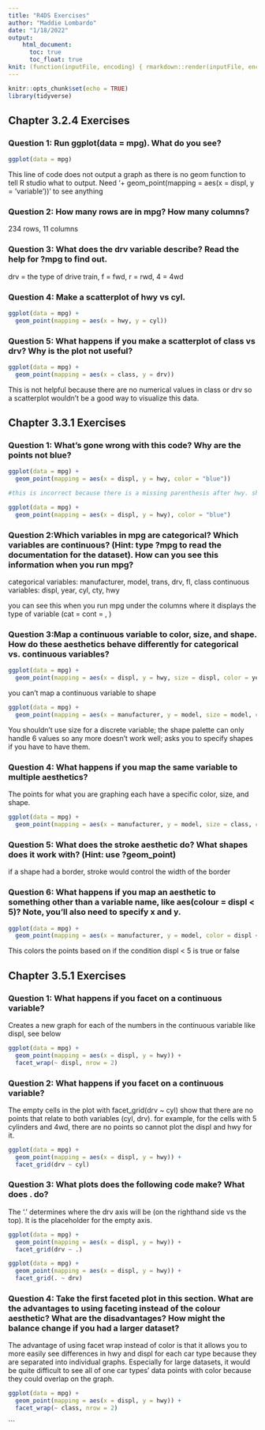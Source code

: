 ```yaml
---
title: "R4DS Exercises"
author: "Maddie Lombardo"
date: "1/18/2022"
output: 
    html_document:
      toc: true
      toc_float: true
knit: (function(inputFile, encoding) { rmarkdown::render(inputFile, encoding = encoding, output_file = file.path(dirname(inputFile), 'docs/index.html')) })
---
```


```r
knitr::opts_chunk$set(echo = TRUE)
library(tidyverse)
```

## Chapter 3.2.4 Exercises

### Question 1: Run ggplot(data = mpg). What do you see?
```r
ggplot(data = mpg) 
```

This line of code does not output a graph as there is no geom function to tell R studio what to output. Need '+ geom_point(mapping = aes(x = displ, y = 'variable'))' to see anything

### Question 2: How many rows are in mpg? How many columns?
234 rows, 11 columns

### Question 3: What does the drv variable describe? Read the help for ?mpg to find out.
drv = the type of drive train, f = fwd, r = rwd, 4 = 4wd

### Question 4: Make a scatterplot of hwy vs cyl.
```r
ggplot(data = mpg) +
  geom_point(mapping = aes(x = hwy, y = cyl))
```

### Question 5: What happens if you make a scatterplot of class vs drv? Why is the plot not useful?
```r
ggplot(data = mpg) +
  geom_point(mapping = aes(x = class, y = drv))
```

This is not helpful because there are no numerical values in class or drv so a scatterplot wouldn't be a good way to visualize this data.

## Chapter 3.3.1 Exercises

### Question 1: What’s gone wrong with this code? Why are the points not blue?
```r
ggplot(data = mpg) + 
  geom_point(mapping = aes(x = displ, y = hwy, color = "blue"))

#this is incorrect because there is a missing parenthesis after hwy. should be:

ggplot(data = mpg) + 
  geom_point(mapping = aes(x = displ, y = hwy), color = "blue")
```

### Question 2:Which variables in mpg are categorical? Which variables are continuous? (Hint: type ?mpg to read the documentation for the dataset). How can you see this information when you run mpg?

categorical variables: manufacturer, model, trans, drv, fl, class
continuous variables: displ, year, cyl, cty, hwy

you can see this when you run mpg under the columns where it displays the type of variable (cat = <chr> cont = <dbl>, <int>)

### Question 3:Map a continuous variable to color, size, and shape. How do these aesthetics behave differently for categorical vs. continuous variables?

```r
ggplot(data = mpg) + 
  geom_point(mapping = aes(x = displ, y = hwy, size = displ, color = year, shape = cyl))
```

you can't map a continuous variable to shape
```r
ggplot(data = mpg) +
  geom_point(mapping = aes(x = manufacturer, y = model, size = model, color = trans, shape = class))
```

You shouldn't use size for a discrete variable; the shape palette can only handle 6 values so any more doesn't work well; asks you to specify shapes if you have to have them.

### Question 4: What happens if you map the same variable to multiple aesthetics?

The points for what you are graphing each have a specific color, size, and shape.
```r
ggplot(data = mpg) +
  geom_point(mapping = aes(x = manufacturer, y = model, size = class, color = class, shape = class))
```

### Question 5: What does the stroke aesthetic do? What shapes does it work with? (Hint: use ?geom_point)

if a shape had a border, stroke would control the width of the border

### Question 6: What happens if you map an aesthetic to something other than a variable name, like aes(colour = displ < 5)? Note, you’ll also need to specify x and y.
```r
ggplot(data = mpg) +
  geom_point(mapping = aes(x = manufacturer, y = model, color = displ < 5))
```

This colors the points based on if the condition displ < 5 is true or false

## Chapter 3.5.1 Exercises

### Question 1: What happens if you facet on a continuous variable?

Creates a new graph for each of the numbers in the continuous variable like displ, see below
```r
ggplot(data = mpg) + 
  geom_point(mapping = aes(x = displ, y = hwy)) + 
  facet_wrap(~ displ, nrow = 2)
```


### Question 2: What happens if you facet on a continuous variable?

The empty cells in the plot with facet_grid(drv ~ cyl) show that there are no points that relate to both variables (cyl, drv). for example, for the cells with 5 cylinders and 4wd, there are no points so cannot plot the displ and hwy for it.
```r
ggplot(data = mpg) + 
  geom_point(mapping = aes(x = displ, y = hwy)) + 
  facet_grid(drv ~ cyl)
```

### Question 3: What plots does the following code make? What does . do?

The '.' determines where the drv axis will be (on the righthand side vs the top). It is the placeholder for the empty axis.
```r
ggplot(data = mpg) + 
  geom_point(mapping = aes(x = displ, y = hwy)) +
  facet_grid(drv ~ .) 

ggplot(data = mpg) + 
  geom_point(mapping = aes(x = displ, y = hwy)) +
  facet_grid(. ~ drv) 
```

### Question 4: Take the first faceted plot in this section. What are the advantages to using faceting instead of the colour aesthetic? What are the disadvantages? How might the balance change if you had a larger dataset?

The advantage of using facet wrap instead of color is that it allows you to more easily see differences in hwy and displ for each car type because they are separated into individual graphs. Especially for large datasets, it would be quite difficult to see all of one car types' data points with color because they could overlap on the graph.
```r
ggplot(data = mpg) + 
  geom_point(mapping = aes(x = displ, y = hwy)) + 
  facet_wrap(~ class, nrow = 2)
```


```




